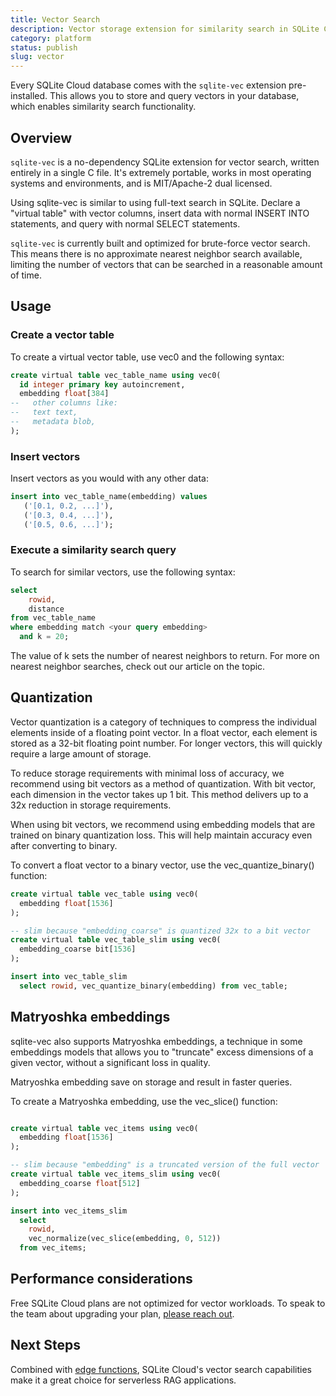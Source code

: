 ```yaml
---
title: Vector Search
description: Vector storage extension for similarity search in SQLite Cloud.
category: platform
status: publish
slug: vector
---
```

Every SQLite Cloud database comes with the `sqlite-vec` extension pre-installed. This allows you to store and query vectors in your database, which enables similarity search functionality.

## Overview
`sqlite-vec` is a no-dependency SQLite extension for vector search, written entirely in a single C file. It's extremely portable, works in most operating systems and environments, and is MIT/Apache-2 dual licensed.

Using sqlite-vec is similar to using full-text search in SQLite. Declare a "virtual table" with vector columns, insert data with normal INSERT INTO statements, and query with normal SELECT statements.

`sqlite-vec` is currently built and optimized for brute-force vector search. This means there is no approximate nearest neighbor search available, limiting the number of vectors that can be searched in a reasonable amount of time.

## Usage
### Create a vector table

To create a virtual vector table, use vec0 and the following syntax:

```sql
create virtual table vec_table_name using vec0(
  id integer primary key autoincrement,
  embedding float[384]
--   other columns like:
--   text text,
--   metadata blob,
);
```

### Insert vectors
Insert vectors as you would with any other data:

```sql
insert into vec_table_name(embedding) values
   ('[0.1, 0.2, ...]'),
   ('[0.3, 0.4, ...]'),
   ('[0.5, 0.6, ...]');
```
### Execute a similarity search query
To search for similar vectors, use the following syntax:

```sql
select
	rowid,
	distance
from vec_table_name
where embedding match <your query embedding>
  and k = 20;
```

The value of k sets the number of nearest neighbors to return. For more on nearest neighbor searches, check out our article on the topic.

## Quantization
Vector quantization is a category of techniques to compress the individual elements inside of a floating point vector. In a float vector, each element is stored as a 32-bit floating point number. For longer vectors, this will quickly require a large amount of storage.

To reduce storage requirements with minimal loss of accuracy, we recommend using bit vectors as a method of quantization. With bit vector, each dimension in the vector takes up 1 bit. This method delivers up to a 32x reduction in storage requirements.

When using bit vectors, we recommend using embedding models that are trained on binary quantization loss. This will help maintain accuracy even after converting to binary.

To convert a float vector to a binary vector, use the vec_quantize_binary() function:

```sql
create virtual table vec_table using vec0(
  embedding float[1536]
);

-- slim because "embedding_coarse" is quantized 32x to a bit vector
create virtual table vec_table_slim using vec0(
  embedding_coarse bit[1536]
);

insert into vec_table_slim
  select rowid, vec_quantize_binary(embedding) from vec_table;
```
## Matryoshka embeddings
sqlite-vec also supports Matryoshka embeddings, a technique in some embeddings models that allows you to "truncate" excess dimensions of a given vector, without a significant loss in quality. 

Matryoshka embedding save on storage and result in faster queries.

To create a Matryoshka embedding, use the vec_slice() function:

```sql

create virtual table vec_items using vec0(
  embedding float[1536]
);

-- slim because "embedding" is a truncated version of the full vector
create virtual table vec_items_slim using vec0(
  embedding_coarse float[512]
);

insert into vec_items_slim
  select
    rowid,
    vec_normalize(vec_slice(embedding, 0, 512))
  from vec_items;
```

## Performance considerations
Free SQLite Cloud plans are not optimized for vector workloads. To speak to the team about upgrading your plan, [please reach out](https://www.sqlitecloud.io/support).

## Next Steps
Combined with [edge functions](/docs/edge-functions), SQLite Cloud's vector search capabilities make it a great choice for serverless RAG applications.



